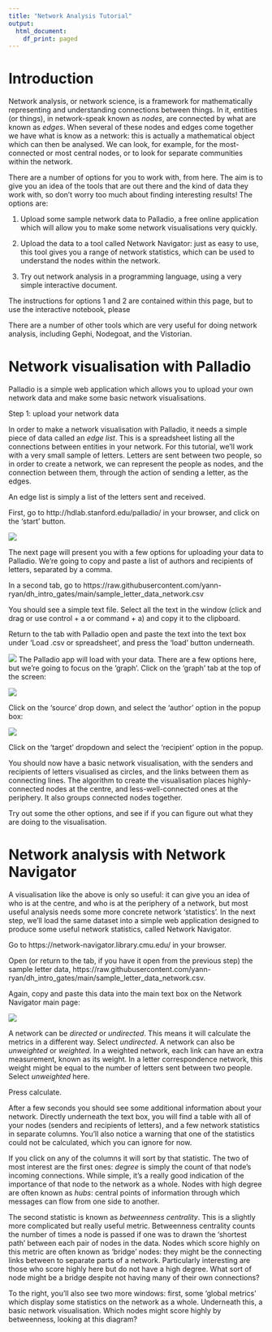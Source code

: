```yaml
---
title: "Network Analysis Tutorial"
output:
  html_document:
    df_print: paged
---
```


# Introduction

Network analysis, or network science, is a framework for mathematically representing and understanding connections between things. In it, entities (or things), in network-speak known as *nodes*, are connected by what are known as *edges*. When several of these nodes and edges come together we have what is know as a network: this is actually a mathematical object which can then be analysed. We can look, for example, for the most-connected or most central nodes, or to look for separate communities within the network.

There are a number of options for you to work with, from here. The aim is to give you an idea of the  tools that are out there and the kind of data they work with, so don't worry too much about finding interesting results! The options are:

1. Upload some sample network data to Palladio, a free online application which will allow you to make some network visualisations very quickly.

2. Upload the data to a tool called Network Navigator: just as easy to use, this tool gives you a range of network statistics, which can be used to understand the nodes within the network.

3. Try out network analysis in a programming language, using a very simple interactive document. 

The instructions for options 1 and 2 are contained within this page, but to use the interactive notebook, please 

There are a number of other tools which are very useful for doing network analysis, including Gephi, Nodegoat, and the Vistorian. 

# Network visualisation with Palladio  

Palladio is a simple web application which allows you to upload your own network data and make some basic network visualisations. 

Step 1: upload your network data

In order to make a network visualisation with Palladio, it needs a simple piece of data called an *edge list*. This is a spreadsheet listing all the connections between entities in your network. For this tutorial, we'll work with a very small sample of letters. Letters are sent between two people, so in order to create a network, we can represent the people as nodes, and the connection between them, through the action of sending a letter, as the edges. 

An edge list is simply a list of the letters sent and received.

First, go to http://hdlab.stanford.edu/palladio/ in your browser, and click on the 'start' button.

![](dh_definitions_bot/Screen Shot 2021-05-23 at 18.06.57.png)

The next page will present you with a few options for uploading your data to Palladio. We're going to copy and paste a list of authors and recipients of letters, separated by a comma.

In a second tab, go to https://raw.githubusercontent.com/yann-ryan/dh_intro_gates/main/sample_letter_data_network.csv

You should see a simple text file. Select all the text in the window (click and drag or use control + a or command + a) and copy it to the clipboard. 

Return to the tab with Palladio open and paste the text into the text box under 'Load .csv or spreadsheet', and press the 'load' button underneath.

![](dh_definitions_bot/Screen Shot 2021-05-23 at 18.14.14.png)
The Palladio app will load with your data. There are a few options here, but we're going to focus on the 'graph'. Click on the 'graph' tab at the top of the screen:

![](dh_definitions_bot/Screen Shot 2021-05-23 at 18.16.57.png)

Click on the 'source' drop down, and select the 'author' option in the popup box:

![](dh_definitions_bot/Screen Shot 2021-05-23 at 18.18.01.png)

Click on the 'target' dropdown and select the 'recipient' option in the popup. 

You should now have a basic network visualisation, with the senders and recipients of letters visualised as circles, and the links between them as connecting lines. The algorithm to create the visualisation places highly-connected nodes at the centre, and less-well-connected ones at the periphery. It also groups connected nodes together. 

Try out some the other options, and see if if you can figure out what they are doing to the visualisation.

# Network analysis with Network Navigator

A visualisation like the above is only so useful: it can give you an idea of who is at the centre, and who is at the periphery of a network, but most useful analysis needs some more concrete network 'statistics'. In the next step, we'll load the same dataset into a simple web application designed to produce some useful network statistics, called Network Navigator.

Go to https://network-navigator.library.cmu.edu/ in your browser. 

Open (or return to the tab, if you have it open from the previous step) the sample letter data, https://raw.githubusercontent.com/yann-ryan/dh_intro_gates/main/sample_letter_data_network.csv.

Again, copy and paste this data into the main text box on the Network Navigator main page:

![](dh_definitions_bot/Screen Shot 2021-05-23 at 18.25.16.png)

A network can be *directed* or *undirected*. This means it will calculate the metrics in a different way. Select *undirected*. A network can also be *unweighted* or *weighted*. In a weighted network, each link can have an extra measurement, known as its weight. In a letter correspondence network, this weight might be equal to the number of letters sent between two people. Select *unweighted* here.

Press calculate.

After a few seconds you should see some additional information about your network. Directly underneath the text box, you will find a table with all of your nodes (senders and recipients of letters), and a few network statistics in separate columns. You'll also notice a warning that one of the statistics could not be calculated, which you can ignore for now. 

If you click on any of the columns it will sort by that statistic. The two of most interest are the first ones: *degree* is simply the count of that node's incoming connections. While simple, it's a really good indication of the importance of that node to the network as a whole. Nodes with high degree are often known as *hubs*: central points of information through which messages can flow from one side to another. 

The second statistic is known as *betweenness centrality*. This is a slightly more complicated but really useful metric. Betweenness centrality counts the number of times a node is passed if one was to drawn the 'shortest path' between each pair of nodes in the data. Nodes which score highly on this metric are often known as 'bridge' nodes: they might be the connecting links between to separate parts of a network. Particularly interesting are those who score highly here but do not have a high degree. What sort of node might be a bridge despite not having many of their own connections?

To the right, you'll also see two more windows: first, some 'global metrics' which display some statistics on the network as a whole. Underneath this, a basic network visualisation. Which nodes might score highly by betweenness, looking at this diagram?

